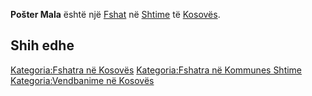 {{Fshat në Kosovës
 | Emri                = Pošter Mala
| srp_N_name = Pošter Mala
| srp_N_FULL_NAME_RO = Pošter Mala
| srp_N_FULL_NAME_ND_RO = Poster Mala
| srp_N_SORT_NAME_RG = POSTERMALA
| srp_N_FULL_NAME_RG = Pošter Mala
| srp_N_FULL_NAME_ND_RG = Poster Mala

 | Emri (Rasa dhanore) = 
 | Figura              = 
 | Shteti              = Kosovo
 | Komuna              = Shtime
 | Kodi postar         = 
 | Sipërfaqja          = 

 | Popullsia           = 

 | Regj. i popullsisë  = 
 | Dend. e popullsisë  = 
 | Faqja zyrtare       = 
 <!--- Koordinatat ----> 
 | Gjerësia            = 42.457778
 | Gjatësia            = 20.989167
 | Lartësia            = 
}}
'''Pošter Mala''' është një [[Fshat]] në [[Shtime]] të [[Kosovës]].

<!-- == Gjeografia == -->
<!-- == Historia == -->
<!-- == Demografia == -->
== Shih edhe ==
{{Komuna Shtime}}
{{Kosovo-Administrata-Cung}}

[[Kategoria:Fshatra në Kosovës]]
[[Kategoria:Fshatra në Kommunes Shtime]]
[[Kategoria:Vendbanime në Kosovës]]